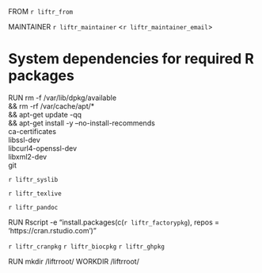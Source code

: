 FROM `r liftr_from`

MAINTAINER `r liftr_maintainer` <`r liftr_maintainer_email`>

# System dependencies for required R packages
RUN  rm -f /var/lib/dpkg/available \
  && rm -rf  /var/cache/apt/* \
  && apt-get update -qq \
  && apt-get install -y --no-install-recommends \
    ca-certificates \
    libssl-dev \
    libcurl4-openssl-dev \
    libxml2-dev \
    git

`r liftr_syslib`

`r liftr_texlive`

`r liftr_pandoc`

RUN Rscript -e "install.packages(c(`r liftr_factorypkg`), repos = 'https://cran.rstudio.com')"

`r liftr_cranpkg`
`r liftr_biocpkg`
`r liftr_ghpkg`

RUN mkdir /liftrroot/
WORKDIR /liftrroot/
